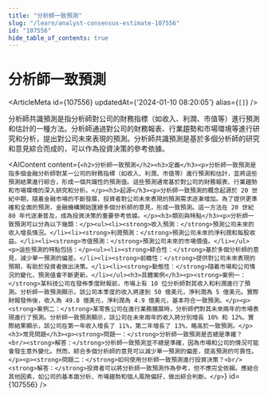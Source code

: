 ```yaml
---
title: "分析師一致預測"
slug: "/learn/analyst-consensus-estimate-107556"
id: "107556"
hide_table_of_contents: true
---
```



# 分析師一致預測

<ArticleMeta id={107556} updatedAt={'2024-01-10 08:20:05'} alias={`[]`} />
<div className='border-solid border-b border-t-0 my-4 border-[var(--ifm-color-gray-300)]' />

分析師共識預測是指分析師對公司的財務指標（如收入、利潤、市值等）進行預測和估計的一種方法。分析師通過對公司的財務報表、行業趨勢和市場環境等進行研究和分析，提出對公司未來表現的預測。分析師共識預測是基於多個分析師的研究和意見綜合而成的，可以作為投資決策的參考依據。

<AIContent content={`<h2>分析師一致預測</h2><h3>定義</h3><p>分析師一致預測是指多個金融分析師對某一公司的財務指標（如收入、利潤、市值等）進行預測和估計，並將這些預測結果進行綜合，形成一個共識性的預測值。這些預測通常基於對公司的財務報表、行業趨勢和市場環境的深入研究和分析。</p><h3>起源</h3><p>分析師一致預測的概念起源於 20 世紀中期，隨着金融市場的不斷發展，投資者對公司未來表現的預測需求逐漸增加。為了提供更準確和全面的預測，金融機構開始匯總多個分析師的意見，形成一致預測。這一方法在 20 世紀 80 年代逐漸普及，成為投資決策的重要參考依據。</p><h3>類別與特點</h3><p>分析師一致預測可以分為以下幾類：</p><ul><li><strong>收入預測：</strong>預測公司未來的收入增長情況。</li><li><strong>利潤預測：</strong>預測公司未來的淨利潤和每股收益。</li><li><strong>市值預測：</strong>預測公司未來的市場價值。</li></ul><p>這些預測的特點包括：</p><ul><li><strong>綜合性：</strong>基於多個分析師的意見，減少單一預測的偏差。</li><li><strong>前瞻性：</strong>提供對公司未來表現的預期，有助於投資者做出決策。</li><li><strong>動態性：</strong>隨着市場和公司情況的變化，預測值會不斷更新。</li></ul><h3>具體案例</h3><p><strong>案例一：</strong>某科技公司在發佈季度財報前，市場上有 10 位分析師對其收入和利潤進行了預測。分析師一致預測顯示，該公司本季度的收入將達到 50 億美元，淨利潤為 5 億美元。實際財報發佈後，收入為 49.8 億美元，淨利潤為 4.9 億美元，基本符合一致預測。</p><p><strong>案例二：</strong>某零售公司在進行業務擴展時，分析師們對其未來兩年的市場表現進行了預測。分析師一致預測顯示，該公司在未來兩年的收入將分別增長 10% 和 12%。實際結果顯示，該公司在第一年收入增長了 11%，第二年增長了 13%，略高於一致預測。</p><h3>常見問題</h3><p><strong>問題一：</strong>分析師一致預測是否總是準確？<br/><strong>解答：</strong>分析師一致預測並不總是準確，因為市場和公司的情況可能會發生意外變化。然而，綜合多個分析師的意見可以減少單一預測的偏差，提高預測的可靠性。</p><p><strong>問題二：</strong>如何使用分析師一致預測進行投資決策？<br/><strong>解答：</strong>投資者可以將分析師一致預測作為參考，但不應完全依賴。應結合其他因素，如公司的基本面分析、市場趨勢和個人風險偏好，做出綜合判斷。</p>`} id={107556} />
